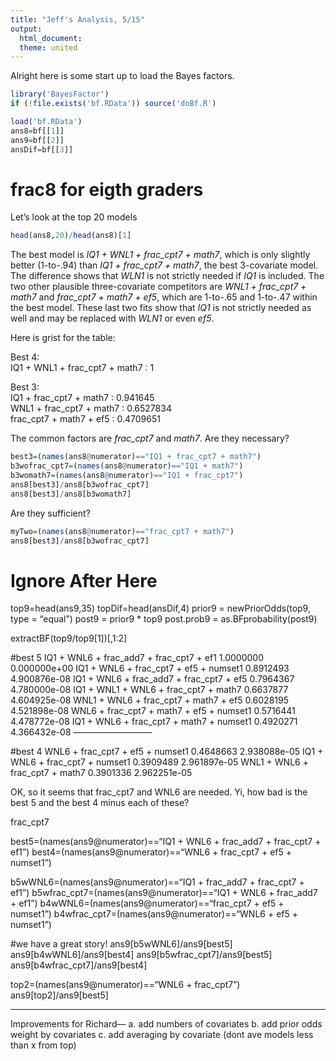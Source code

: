 ```yaml
---
title: "Jeff's Analysis, 5/15"
output:
  html_document:
  theme: united
---
```


Alright here is some start up to load the Bayes factors.
```r
library('BayesFactor')
if (!file.exists('bf.RData')) source('doBf.R')

load('bf.RData')
ans8=bf[[1]]
ans9=bf[[2]]
ansDif=bf[[3]]
```

# frac8 for eigth graders

Let's look at the top 20 models
```r
head(ans8,20)/head(ans8)[1]
```

The best model is *IQ1 + WNL1 + frac_cpt7 + math7*, which is only slightly better (1-to-.94) than *IQ1 + frac_cpt7 + math7*, the best 3-covariate model.  The difference shows that *WLN1* is not strictly needed if *IQ1* is included.  The two other plausible three-covariate competitors are *WNL1 + frac_cpt7 + math7* and *frac_cpt7 + math7 + ef5*, which are 1-to-.65 and 1-to-.47 within the best model. These last two fits show that *IQ1* is not strictly needed as well and may be replaced with *WLN1* or even *ef5*. 

Here is grist for the table:

Best 4:   
IQ1 + WNL1 + frac_cpt7 + math7                    : 1   

Best 3:  
IQ1 + frac_cpt7 + math7                           : 0.941645  
WNL1 + frac_cpt7 + math7                          : 0.6527834  
frac_cpt7 + math7 + ef5                           : 0.4709651  

The common factors are *frac_cpt7* and *math7*.  Are they necessary?

```r
best3=(names(ans8@numerator)=="IQ1 + frac_cpt7 + math7")
b3wofrac_cpt7=(names(ans8@numerator)=="IQ1 + math7")
b3womath7=(names(ans8@numerator)=="IQ1 + frac_cpt7")
ans8[best3]/ans8[b3wofrac_cpt7]
ans8[best3]/ans8[b3womath7]
```

Are they sufficient?
```r
myTwo=(names(ans8@numerator)=="frac_cpt7 + math7")
ans8[best3]/ans8[b3wofrac_cpt7]
```

# Ignore After Here



top9=head(ans9,35) 
topDif=head(ansDif,4) 
prior9 = newPriorOdds(top9, type = "equal")
post9 = prior9 * top9
post.prob9 = as.BFprobability(post9)

extractBF(top9/top9[1])[,1:2]             

#best 5
IQ1 + WNL6 + frac_add7 + frac_cpt7 + ef1                  1.0000000 0.000000e+00
IQ1 + WNL6 + frac_cpt7 + ef5 + numset1                    0.8912493 4.900876e-08
IQ1 + WNL6 + frac_add7 + frac_cpt7 + ef5                  0.7964367 4.780000e-08
IQ1 + WNL1 + WNL6 + frac_cpt7 + math7                     0.6637877 4.604925e-08
WNL1 + WNL6 + frac_cpt7 + math7 + ef5                     0.6028195 4.521898e-08
WNL6 + frac_cpt7 + math7 + ef5 + numset1                  0.5716441 4.478772e-08
IQ1 + WNL6 + frac_cpt7 + math7 + numset1                  0.4920271 4.366432e-08
---------------------------



#best 4
WNL6 + frac_cpt7 + ef5 + numset1                          0.4648663 2.938088e-05
IQ1 + WNL6 + frac_cpt7 + numset1                          0.3909489 2.961897e-05
WNL1 + WNL6 + frac_cpt7 + math7                           0.3901336 2.962251e-05


OK, so it seems that frac_cpt7 and WNL6 are needed.  Yi, how bad is the best 5 and the best 4 minus each of these?

frac_cpt7

best5=(names(ans9@numerator)=="IQ1 + WNL6 + frac_add7 + frac_cpt7 + ef1")
best4=(names(ans9@numerator)=="WNL6 + frac_cpt7 + ef5 + numset1")

b5wWNL6=(names(ans9@numerator)=="IQ1 + frac_add7 + frac_cpt7 + ef1")
b5wfrac_cpt7=(names(ans9@numerator)=="IQ1 + WNL6 + frac_add7 + ef1")
b4wWNL6=(names(ans9@numerator)=="frac_cpt7 + ef5 + numset1")
b4wfrac_cpt7=(names(ans9@numerator)=="WNL6 + ef5 + numset1")

#we have a great story!
ans9[b5wWNL6]/ans9[best5]
ans9[b4wWNL6]/ans9[best4]
ans9[b5wfrac_cpt7]/ans9[best5]
ans9[b4wfrac_cpt7]/ans9[best4]

top2=(names(ans9@numerator)=="WNL6 + frac_cpt7")
ans9[top2]/ans9[best5]

--------------------------
Improvements for Richard---
a. add numbers of covariates
b. add prior odds weight by covariates
c. add averaging by covariate (dont ave models less than x from top)

